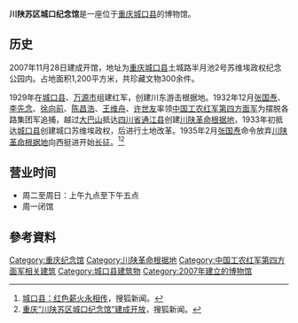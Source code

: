 '''川陕苏区城口纪念馆'''是一座位于[[重庆|重庆]][[城口县|城口县]]的博物馆。

==历史==
2007年11月28日建成开馆，地址为[[重庆|重庆]][[城口县|城口县]]土城路半月池2号苏维埃政权纪念公园内。占地面积1,200平方米，共珍藏文物300余件。

1929年在[[城口县|城口县]]、[[万源市|万源市]]组建红军，创建川东游击根据地。1932年12月[[张国焘|张国焘]]、[[李先念|李先念]]、[[徐向前|徐向前]]、[[陈昌浩|陈昌浩]]、[[王维舟|王维舟]]、[[许世友|许世友]]率领[[中国工农红军第四方面军|中国工农红军第四方面军]]为摆脱各路集团军追捕，越过[[大巴山|大巴山]]抵达[[四川省|四川省]][[通江县|通江县]]创建[[川陕革命根据地|川陕革命根据地]]，1933年初抵达[[城口县|城口县]]创建城口苏维埃政权，后进行土地改革。1935年2月[[张国焘|张国焘]]命令放弃[[川陕革命根据地|川陕革命根据地]]向西挺进开始[[长征|长征]]。<ref>[https://www.sohu.com/a/227797622_100123635 城口县：红色薪火永相传]，搜狐新闻。</ref><ref>[http://news.sohu.com/20071129/n253686946.shtml 重庆“川陕苏区城口纪念馆”建成开放]，搜狐新闻。</ref>

== 营业时间 ==
*周二至周日：上午九点至下午五点
*周一闭馆

== 參考資料 ==
{{Reflist}}

[[Category:重庆纪念馆|Category:重庆纪念馆]]
[[Category:川陕革命根据地|Category:川陕革命根据地]]
[[Category:中国工农红军第四方面军相关建筑|Category:中国工农红军第四方面军相关建筑]]
[[Category:城口县建筑物|Category:城口县建筑物]]
[[Category:2007年建立的博物馆|Category:2007年建立的博物馆]]